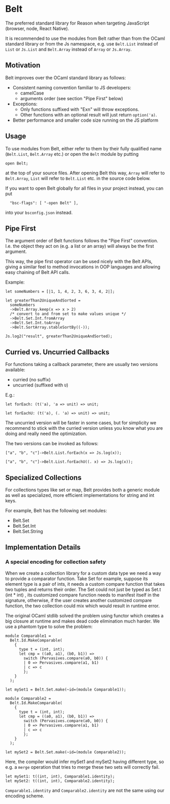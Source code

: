 
# Belt

The preferred standard library for Reason when targeting JavaScript
(browser, node, React Native).

It is recommended to use the modules from Belt rather than from the
OCaml standard library or from the Js namespace, e.g. use `Belt.List` instead of
`List` or `Js.List` and `Belt.Array` instead of `Array` or `Js.Array`.

## Motivation

Belt improves over the OCaml standard library as follows:

- Consistent naming convention familiar to JS developers:
  - camelCase
  - arguments order (see section "Pipe First" below)  
- Exceptions:
  - Only functions suffixed with "Exn" will throw exceptions.
  - Other functions with an optional result will just return `option('a)`.
- Better performance and smaller code size running on the JS platform

## Usage

To use modules from Belt, either refer to them by their fully qualified name
(`Belt.List`, `Belt.Array` etc.) or open the `Belt` module by putting

```
open Belt;
```

at the top of your source files. After opening Belt this way,
`Array` will refer to `Belt.Array`, `List` will refer to `Belt.List` etc.
in the source code below.

If you want to open Belt globally for all files in your project instead,
you can put

```
  "bsc-flags": [ "-open Belt" ],
```

into your `bsconfig.json` instead.

## Pipe First

The argument order of Belt functions follows the "Pipe First" convention.
I.e. the object they act on (e.g. a list or an array) will always be
the first argument.

This way, the pipe first operator can be used nicely with the Belt APIs,
giving a similar feel to method invocations in OOP languages and allowing
easy chaining of Belt API calls.

Example:

```
let someNumbers = [|1, 1, 4, 2, 3, 6, 3, 4, 2|];

let greaterThan2UniqueAndSorted =
  someNumbers
  ->Belt.Array.keep(x => x > 2)
  /* convert to and from set to make values unique */
  ->Belt.Set.Int.fromArray
  ->Belt.Set.Int.toArray
  ->Belt.SortArray.stableSortBy((-));

Js.log2("result", greaterThan2UniqueAndSorted);
```

## Curried vs. Uncurried Callbacks

For functions taking a callback parameter, there are usually two versions
available:

- curried (no suffix)
- uncurried (suffixed with `U`)

E.g.:

```
let forEach: (t('a), 'a => unit) => unit;

let forEachU: (t('a), (. 'a) => unit) => unit;
```

The uncurried version will be faster in some cases, but for simplicity we
recommend to stick with the curried version unless you know
what you are doing and really need the optimization.

The two versions can be invoked as follows:

```
["a", "b", "c"]->Belt.List.forEach(x => Js.log(x));

["a", "b", "c"]->Belt.List.forEachU((. x) => Js.log(x));
```

## Specialized Collections

For collections types like set or map, Belt provides both a generic module
as well as specialized, more efficient implementations for string and int keys.

For example, Belt has the following set modules:

- Belt.Set
- Belt.Set.Int
- Belt.Set.String

## Implementation Details

### A special encoding for collection safety

When we create a collection library for a custom data type we need a way to
provide a comparator function. Take Set for example, suppose its element type
is a pair of ints, it needs a custom compare function that takes two tuples and
returns their order. The Set could not just be typed as Set.t (int * int) , its
customized compare function needs to manifest itself in the signature,
otherwise, if the user creates another customized compare function, the two
collection could mix which would result in runtime error.

The original OCaml stdlib solved the problem using functor which creates a big
closure at runtime and makes dead code elimination much harder. We use a
phantom type to solve the problem:

```
module Comparable1 =
  Belt.Id.MakeComparable(
    {
      type t = (int, int);
      let cmp = ((a0, a1), (b0, b1)) =>
        switch (Pervasives.compare(a0, b0)) {
        | 0 => Pervasives.compare(a1, b1)
        | c => c
        };
    }
  );

let mySet1 = Belt.Set.make(~id=(module Comparable1));

module Comparable2 =
  Belt.Id.MakeComparable(
    {
      type t = (int, int);
      let cmp = ((a0, a1), (b0, b1)) =>
        switch (Pervasives.compare(a0, b0)) {
        | 0 => Pervasives.compare(a1, b1)
        | c => c
        };
    }
  );

let mySet2 = Belt.Set.make(~id=(module Comparable2));
```

Here, the compiler would infer mySet1 and mySet2 having different type, so e.g.
a `merge` operation that tries to merge these two sets will correctly fail.

```
let mySet1: t((int, int), Comparable1.identity);
let mySet2: t((int, int), Comparable2.identity);
```

`Comparable1.identity` and `Comparable2.identity` are not the same using our
encoding scheme.

